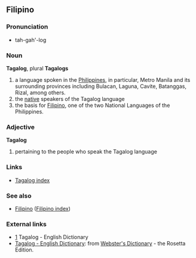 ==Filipino==
===Pronunciation===
*tah-gah'-log

===Noun===
'''Tagalog''', plural '''Tagalogs'''
#a language spoken in the [[Philippines]], in particular, Metro Manila and its surrounding provinces including Bulacan, Laguna, Cavite, Batanggas, Rizal, among others.
#the [[native]] speakers of the Tagalog language
#the basis for [[Filipino]], one of the two National Languages of the Philippines.

===Adjective===
'''Tagalog'''
#pertaining to the people who speak the Tagalog language

===Links===
*[[Wiktionary:Tagalog index|Tagalog index]]

===See also===
*[[Filipino]] ([[Wiktionary:Filipino index|Filipino index]])

=== External links ===
*[http://www.tagalog-dictionary.com] Tagalog - English Dictionary
*[http://www.websters-online-dictionary.org/definition/Tagalog-english/ Tagalog - English Dictionary]: from [http://www.websters-online-dictionary.org/ Webster's Dictionary] - the Rosetta Edition.